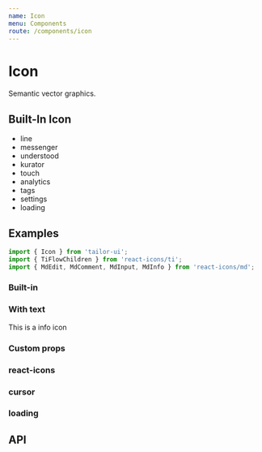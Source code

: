 ```yaml
---
name: Icon
menu: Components
route: /components/icon
---
```



# Icon

Semantic vector graphics.

## Built-In Icon

- line
- messenger
- understood
- kurator
- touch
- analytics
- tags
- settings
- loading

## Examples

```js
import { Icon } from 'tailor-ui';
import { TiFlowChildren } from 'react-icons/ti';
import { MdEdit, MdComment, MdInput, MdInfo } from 'react-icons/md';
```

### Built-in

<Playground>
  <Icon mx={2} type="line" />
  <Icon mx={2} type="messenger" />
  <Icon mx={2} type="understood" />
  <Icon mx={2} type="kurator" />
  <Icon mx={2} type="touch" />
  <Icon mx={2} type="analytics" />
  <Icon mx={2} type="tags" />
  <Icon mx={2} type="settings" />
</Playground>

### With text

<Playground>
  <Flex alignItems="center">
    This is a info icon <Icon ml="2" size="20" cursor="help" type={MdInfo} />
  </Flex>
</Playground>

### Custom props

<Playground>
  <Icon mx={2} fill="#00c300" type="line" />
  <Icon mx={2} fill="#0084ff" type="messenger" />
  <Icon mx={2} fill="primaryLight" size={32} type="understood" />
  <Icon mx={2} fill="primaryLight" size={32} type="kurator" />
  <Icon mx={2} fill="primaryLight" size={32} type="touch" />
  <Icon mx={2} fill="primaryLight" size={32} type="analytics" />
  <Icon mx={2} fill="primaryLight" size={32} type="tags" />
  <Icon mx={2} fill="primaryLight" size={32} type="settings" />
  <Icon mx={2} fill="secondary" size={48} type={MdEdit} />
  <Icon mx={2} fill="secondary" size={48} type={MdComment} />
  <Icon mx={2} fill="secondary" size={48} type={MdInput} />
  <Icon mx={2} fill="secondary" size={48} type={TiFlowChildren} />
</Playground>

### react-icons

<Playground>
  <Icon mx={2} type={MdEdit} />
  <Icon mx={2} type={MdComment} />
  <Icon mx={2} type={MdInput} />
  <Icon mx={2} type={TiFlowChildren} />
</Playground>

### cursor

<Playground>
  <Icon mx={2} type={MdEdit} />
  <Icon mx={2} cursor="pointer" type={MdComment} />
  <Icon mx={2} cursor="grab" type={MdInput} />
  <Icon mx={2} cursor="help" type={TiFlowChildren} />
</Playground>

### loading

<Playground>
  <Icon size="40" type="loading" />
</Playground>

## API

<PropsTable of={Icon} />
